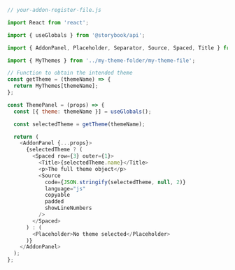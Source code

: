 ```js
// your-addon-register-file.js

import React from 'react';

import { useGlobals } from '@storybook/api';

import { AddonPanel, Placeholder, Separator, Source, Spaced, Title } from '@storybook/components';

import { MyThemes } from '../my-theme-folder/my-theme-file';

// Function to obtain the intended theme
const getTheme = (themeName) => {
  return MyThemes[themeName];
};

const ThemePanel = (props) => {
  const [{ theme: themeName }] = useGlobals();

  const selectedTheme = getTheme(themeName);

  return (
    <AddonPanel {...props}>
      {selectedTheme ? (
        <Spaced row={3} outer={1}>
          <Title>{selectedTheme.name}</Title>
          <p>The full theme object</p>
          <Source
            code={JSON.stringify(selectedTheme, null, 2)}
            language="js"
            copyable
            padded
            showLineNumbers
          />
        </Spaced>
      ) : (
        <Placeholder>No theme selected</Placeholder>
      )}
    </AddonPanel>
  );
};
```